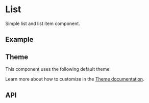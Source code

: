 
<Meta title="Docs/Components/Layout/List" />

# List
Simple list and list item component.

## Example
<Canvas sourceState="shown" of={ListItemStories.Simple} />

## Theme
This component uses the following default theme:

<ThemeRender theme={darkListTheme} />

Learn more about how to customize in the [Theme documentation](?path=/docs/docs-theme-getting-started--docs).

## API
<ArgTypes of={ListItem} />
